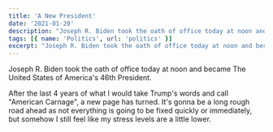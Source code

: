 ```yaml
---
title: 'A New President'
date: '2021-01-20'
description: "Joseph R. Biden took the oath of office today at noon and became The United States of America's 46th President."
tags: [{ name: 'Politics', url: 'politics' }]
excerpt: "Joseph R. Biden took the oath of office today at noon and became The United States of America's 46th President."
---
```


Joseph R. Biden took the oath of office today at noon and became The United States of America's 46th President.

After the last 4 years of what I would take Trump's words and call "American Carnage", a new page has turned. It's gonna be a long rough road ahead as not everything is going to be fixed quickly or immediately, but somehow I still feel like my stress levels are a little lower.
